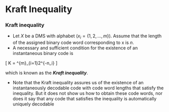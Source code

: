 Kraft Inequality
===============================

### Kraft inequality

*  Let $X$ be a DMS with alphabet ($x _i = \{1, 2, . . . ,m\}$). Assume that the length of the assigned binary
code word corresponding to x is $n$.
*  A necessary and sufficient condition for the existence of an instantaneous binary code is
 
 \[ K = \sum^{m}_{i=1}2^{-n_i} \leq 1 \]
 
which is known as the ***Kraft inequality***.

*  Note that the Kraft inequality assures us of the existence of an instantaneously decodable code
with code word lengths that satisfy the inequality. But it does not show us how to obtain these code
words, nor does it say that any code that satisfies the inequality is automatically uniquely decodable

<p>
